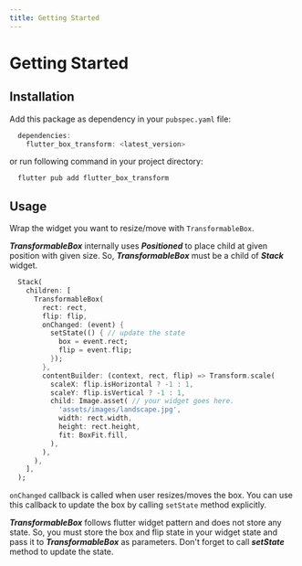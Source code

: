 ```yaml
---
title: Getting Started
---
```


# Getting Started

## Installation

Add this package as dependency in your `pubspec.yaml` file:

```dart
  dependencies:
    flutter_box_transform: <latest_version>
```
or run following command in your project directory:

```shell
  flutter pub add flutter_box_transform
```

## Usage
Wrap the widget you want to resize/move with `TransformableBox`. 

<Info>**_TransformableBox_** internally uses **_Positioned_** to place child at given position with given size. 
So, **_TransformableBox_** must be a child of **_Stack_** widget.</Info>

```dart title="Using as a widget"
  Stack(
    children: [
      TransformableBox(
        rect: rect,
        flip: flip,
        onChanged: (event) {
          setState(() { // update the state
            box = event.rect;
            flip = event.flip;
          });
        },
        contentBuilder: (context, rect, flip) => Transform.scale(
          scaleX: flip.isHorizontal ? -1 : 1,
          scaleY: flip.isVertical ? -1 : 1,
          child: Image.asset( // your widget goes here.
            'assets/images/landscape.jpg',
            width: rect.width,
            height: rect.height,
            fit: BoxFit.fill,
          ),
        ),
      ),
    ],
  );
```

`onChanged` callback is called when user resizes/moves the box. You can use this callback to update the box by calling
`setState` method explicitly.

<Info>**_TransformableBox_** follows flutter widget pattern and does not store any state. So, you must store the box and 
flip state in your widget state and pass it to **_TransformableBox_** as parameters. Don't forget to call **_setState_** 
method to update the state.</Info>